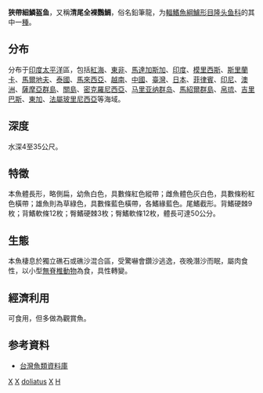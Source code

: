 {{NoteTA
|G1=Toponym
}}
{{Speciesbox
| taxon = Hologymnosus doliatus
| status = LC
| status_system = IUCN3.1
| binomial_authority = [[Lacepède|Lacepède]], 1801
| synonyms = *''Hologymnos doliatus''<br /><small>Lacepède, 1801</small>
*''Labrus doliatus''<br /><small>Lacepède, 1801</small>
}}

'''狹帶細鱗盔鱼'''，又稱'''清尾全裸鸚鯛'''，俗名鉛筆龍，为[[輻鰭魚綱|輻鰭魚綱]][[鱸形目|鱸形目]][[隆头鱼科|隆头鱼科]]的其中一[[種|種]]。

==分布==
分布于[[印度|印度]][[太平洋|太平洋]]區，包括[[紅海|紅海]]、[[東非|東非]]、[[馬達加斯加|馬達加斯加]]、[[印度|印度]]、[[模里西斯|模里西斯]]、[[斯里蘭卡|斯里蘭卡]]、[[馬爾地夫|馬爾地夫]]、[[泰國|泰國]]、[[馬來西亞|馬來西亞]]、[[越南|越南]]、[[中國|中國]]、[[臺灣|臺灣]]、[[日本|日本]]、[[菲律賓|菲律賓]]、[[印尼|印尼]]、[[澳洲|澳洲]]、[[薩摩亞群島|薩摩亞群島]]、[[關島|關島]]、[[密克羅尼西亞|密克羅尼西亞]]、[[马里亚纳群岛|马里亚纳群岛]]、[[馬紹爾群島|馬紹爾群島]]、[[帛琉|帛琉]]、[[吉里巴斯|吉里巴斯]]、[[東加|東加]]、[[法屬玻里尼西亞|法屬玻里尼西亞]]等海域。

==深度==
水深4至35公尺。

==特徵==
本魚體長形，略側扁，幼魚白色，具數條紅色縱帶；雌魚體色灰白色，具數條粉紅色橫帶；雄魚則為草綠色，具數條藍色橫帶，各鰭緣藍色。尾鰭截形。背鰭硬棘9枚；背鰭軟條12枚；臀鰭硬棘3枚；臀鰭軟條12枚，體長可達50公分。

==生態==
本魚棲息於獨立礁石或礁沙混合區，受驚嚇會鑽沙逃逸，夜晚潛沙而眠，屬肉食性，以小型[[無脊椎動物|無脊椎動物]]為食，具性轉變。

==經濟利用==
可食用，但多做為觀賞魚。

==参考資料==
*[http://fishdb.sinica.edu.tw/ 台灣魚類資料庫] {{Wayback|url=http://fishdb.sinica.edu.tw/ |date=20160304193340 }}

{{Taxonbar|from=Q2533261}}

[[Category:觀賞魚|X]]
[[Category:食用鱼|X]]
[[Category:細鱗盔鱼属|doliatus]]
[[Category:印度洋魚類|X]]
[[Category:1801年描述的魚類|H]]

{{鱸形目小作品}}